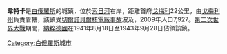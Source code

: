 '''韋特卡'''是[[白俄羅斯|白俄羅斯]]的城鎮，位於[[索日河|索日河]]右岸，距離首府[[戈梅利|戈梅利]]22公里，由[[戈梅利州|戈梅利州]]負責管轄，該鎮受[[切爾諾貝爾核電廠事故|切爾諾貝爾核電廠事故]]波及，2009年人口7,927。[[第二次世界大戰|第二次世界大戰]]期間，[[納粹德國|納粹德國]]在1941年8月18日至1943年9月28日佔領該鎮。

{{coord|52|34|N|31|11|E|source:be-x-oldwiki_region:BY_type:city|display=title}}

{{Gomel Region}}

[[Category:白俄羅斯城市|Category:白俄羅斯城市]]

{{Belarus-geo-stub}}